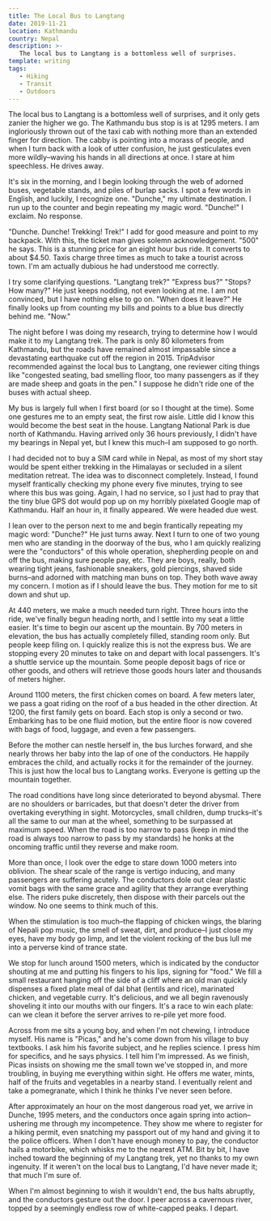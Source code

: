 ```yaml
---
title: The Local Bus to Langtang
date: 2019-11-21
location: Kathmandu
country: Nepal
description: >-
   The local bus to Langtang is a bottomless well of surprises.
template: writing
tags:
   - Hiking
   - Transit
   - Outdoors
---
```


The local bus to Langtang is a bottomless well of surprises, and it only gets
zanier the higher we go. The Kathmandu bus stop is is at 1295 meters. I am
ingloriously thrown out of the taxi cab with nothing more than an extended
finger for direction. The cabby is pointing into a morass of people, and when I
turn back with a look of utter confusion, he just gesticulates even more
wildly–waving his hands in all directions at once. I stare at him speechless. He
drives away.

It's six in the morning, and I begin looking through the web of adorned buses,
vegetable stands, and piles of burlap sacks. I spot a few words in English, and
luckily, I recognize one. "Dunche," my ultimate destination. I run up to the
counter and begin repeating my magic word. "Dunche!" I exclaim. No response.

"Dunche. Dunche! Trekking! Trek!" I add for good measure and point to my
backpack. With this, the ticket man gives solemn acknowledgement. "500" he says.
This is a stunning price for an eight hour bus ride. It converts to about $4.50.
Taxis charge three times as much to take a tourist across town. I'm am actually
dubious he had understood me correctly.

I try some clarifying questions. "Langtang trek?" "Express bus?" "Stops? How
many?" He just keeps nodding, not even looking at me. I am not convinced, but I
have nothing else to go on. "When does it leave?" He finally looks up from
counting my bills and points to a blue bus directly behind me. "Now."

The night before I was doing my research, trying to determine how I would make
it to my Langtang trek. The park is only 80 kilometers from Kathmandu, but the
roads have remained almost impassable since a devastating earthquake cut off the
region in 2015. TripAdvisor recommended against the local bus to Langtang, one
reviewer citing things like "congested seating, bad smelling floor, too many
passengers as if they are made sheep and goats in the pen." I suppose he didn't
ride one of the buses with actual sheep.

My bus is largely full when I first board (or so I thought at the time). Some
one gestures me to an empty seat, the first row aisle. Little did I know this
would become the best seat in the house. Langtang National Park is due north of
Kathmandu. Having arrived only 36 hours previously, I didn't have my bearings in
Nepal yet, but I knew this much–I am supposed to go north.

I had decided not to buy a SIM card while in Nepal, as most of my short stay
would be spent either trekking in the Himalayas or secluded in a silent
meditation retreat. The idea was to disconnect completely. Instead, I found
myself frantically checking my phone every five minutes, trying to see where
this bus was going. Again, I had no service, so I just had to pray that the tiny
blue GPS dot would pop up on my horribly pixelated Google map of Kathmandu. Half
an hour in, it finally appeared. We were headed due west.

I lean over to the person next to me and begin frantically repeating my magic
word: "Dunche?" He just turns away. Next I turn to one of two young men who are
standing in the doorway of the bus, who I am quickly realizing were the
"conductors" of this whole operation, shepherding people on and off the bus,
making sure people pay, etc. They are boys, really, both wearing tight jeans,
fashionable sneakers, gold piercings, shaved side burns–and adorned with
matching man buns on top. They both wave away my concern. I motion as if I
should leave the bus. They motion for me to sit down and shut up.

At 440 meters, we make a much needed turn right. Three hours into the ride,
we've finally begun heading north, and I settle into my seat a little easier.
It's time to begin our ascent up the mountain. By 700 meters in elevation, the
bus has actually completely filled, standing room only. But people keep filing
on. I quickly realize this is not the express bus. We are stopping every 20
minutes to take on and depart with local passengers. It's a shuttle service up
the mountain. Some people deposit bags of rice or other goods, and others will
retrieve those goods hours later and thousands of meters higher.

Around 1100 meters, the first chicken comes on board. A few meters later, we
pass a goat riding on the roof of a bus headed in the other direction. At 1200,
the first family gets on board. Each stop is only a second or two. Embarking has
to be one fluid motion, but the entire floor is now covered with bags of food,
luggage, and even a few passengers.

Before the mother can nestle herself in, the bus lurches forward, and she nearly
throws her baby into the lap of one of the conductors. He happily embraces the
child, and actually rocks it for the remainder of the journey. This is just how
the local bus to Langtang works. Everyone is getting up the mountain together.

The road conditions have long since deteriorated to beyond abysmal. There are no
shoulders or barricades, but that doesn't deter the driver from overtaking
everything in sight. Motorcycles, small children, dump trucks–it's all the same
to our man at the wheel, something to be surpassed at maximum speed. When the
road is too narrow to pass (keep in mind the road is always too narrow to pass
by my standards) he honks at the oncoming traffic until they reverse and make
room.

More than once, I look over the edge to stare down 1000 meters into oblivion.
The shear scale of the range is vertigo inducing, and many passengers are
suffering acutely. The conductors dole out clear plastic vomit bags with the
same grace and agility that they arrange everything else. The riders puke
discretely, then dispose with their parcels out the window. No one seems to
think much of this.

When the stimulation is too much–the flapping of chicken wings, the blaring of
Nepali pop music, the smell of sweat, dirt, and produce–I just close my eyes,
have my body go limp, and let the violent rocking of the bus lull me into a
perverse kind of trance state.

We stop for lunch around 1500 meters, which is indicated by the conductor
shouting at me and putting his fingers to his lips, signing for "food." We fill
a small restaurant hanging off the side of a cliff where an old man quickly
dispenses a fixed plate meal of dal bhat (lentils and rice), marinated chicken,
and vegetable curry. It's delicious, and we all begin ravenously shoveling it
into our mouths with our fingers. It's a race to win each plate: can we clean it
before the server arrives to re-pile yet more food.

Across from me sits a young boy, and when I'm not chewing, I introduce myself.
His name is "Picas," and he's come down from his village to buy textbooks. I ask
him his favorite subject, and he replies science. I press him for specifics, and
he says physics. I tell him I'm impressed. As we finish, Picas insists on
showing me the small town we've stopped in, and more troubling, in buying me
everything within sight. He offers me water, mints, half of the fruits and
vegetables in a nearby stand. I eventually relent and take a pomegranate, which
I think he thinks I've never seen before.

After approximately an hour on the most dangerous road yet, we arrive in Dunche,
1995 meters, and the conductors once again spring into action–ushering me
through my incompetence. They show me where to register for a hiking permit,
even snatching my passport out of my hand and giving it to the police officers.
When I don't have enough money to pay, the conductor hails a motorbike, which
whisks me to the nearest ATM. Bit by bit, I have inched toward the beginning of
my Langtang trek, yet no thanks to my own ingenuity. If it weren't on the local
bus to Langtang, I'd have never made it; that much I'm sure of.

When I'm almost beginning to wish it wouldn't end, the bus halts abruptly, and
the conductors gesture out the door. I peer across a cavernous river, topped by
a seemingly endless row of white-capped peaks. I depart.

